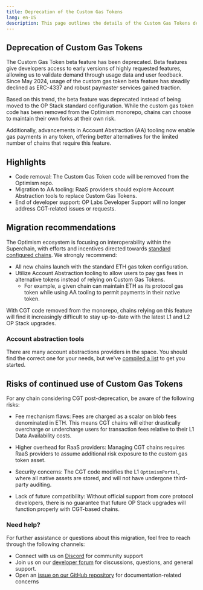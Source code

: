 ```yaml
---
title: Deprecation of the Custom Gas Tokens
lang: en-US
description: This page outlines the details of the Custom Gas Tokens deprecation and points towards alternatives
---
```


## Deprecation of Custom Gas Tokens

The Custom Gas Token beta feature has been deprecated. Beta features give developers access to early versions of highly requested features, allowing us to validate demand through usage data and user feedback. Since May 2024, usage of the custom gas token beta feature has steadily declined as ERC-4337 and robust paymaster services gained traction. 

Based on this trend, the beta feature was deprecated instead of being moved to the OP Stack standard configuration. While the custom gas token code has been removed from the Optimism monorepo, chains can choose to maintain their own forks at their own risk. 

Additionally, advancements in Account Abstraction (AA) tooling now enable gas payments in any token, offering better alternatives for the limited number of chains that require this feature.


## Highlights

*   Code removal: The Custom Gas Token code will be removed from the Optimism repo.
*   Migration to AA tooling: RaaS providers should explore Account Abstraction tools to replace Custom Gas Tokens. 
*   End of developer support: OP Labs Developer Support will no longer address CGT-related issues or requests.

## Migration recommendations

The Optimism ecosystem is focusing on interoperability within the Superchain, with efforts and incentives directed towards [standard configured chains](/superchain/standard-configuration). We strongly recommend:

*   All new chains launch with the standard ETH gas token configuration.
*   Utilize Account Abstraction tooling to allow users to pay gas fees in alternative tokens instead of relying on Custom Gas Tokens.
    *   For example, a given chain can maintain ETH as its protocol gas token while using AA tooling to permit payments in their native token.

With CGT code removed from the monorepo, chains relying on this feature will find it increasingly difficult to stay up-to-date with the latest L1 and L2 OP Stack upgrades.

### Account abstraction tools

There are many account abstractions providers in the space. You should find the correct one for your needs, but we've [compiled a list](/app-developers/tools/build/account-abstraction#inclusion-criteria) to get you started.  

## Risks of continued use of Custom Gas Tokens

For any chain considering CGT post-deprecation, be aware of the following risks:

*   Fee mechanism flaws: Fees are charged as a scalar on blob fees denominated in ETH. This means CGT chains will either drastically overcharge or undercharge users for transaction fees relative to their L1 Data Availability costs.

*   Higher overhead for RaaS providers: Managing CGT chains requires RaaS providers to assume additional risk exposure to the custom gas token asset.

*   Security concerns: The CGT code modifies the L1 `OptimismPortal`, where all native assets are stored, and will not have undergone third-party auditing.

*   Lack of future compatibility: Without official support from core protocol developers, there is no guarantee that future OP Stack upgrades will function properly with CGT-based chains.

### Need help?

For further assistance or questions about this migration, feel free to reach through the following channels:

*   Connect with us on [Discord](https://discord.gg/optimism) for community support
*   Join us on our [developer forum](https://github.com/ethereum-optimism/developers/discussions) for discussions, questions, and general support.
*   Open an [issue on our GitHub repository](https://github.com/ethereum-optimism/docs/issues) for documentation-related concerns
